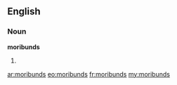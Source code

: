 ==English==

===Noun===
'''moribunds'''

# {{plural of|[[moribund]]}}

[[ar:moribunds]]
[[eo:moribunds]]
[[fr:moribunds]]
[[my:moribunds]]